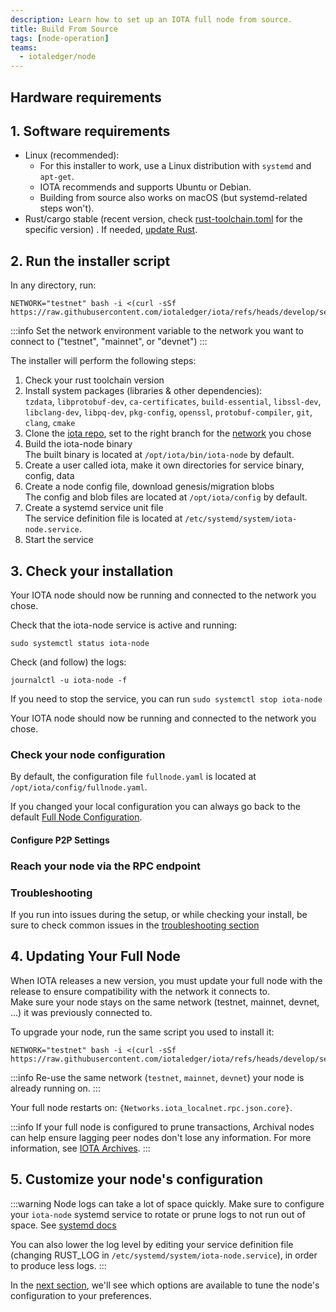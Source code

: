 ```yaml
---
description: Learn how to set up an IOTA full node from source.
title: Build From Source
tags: [node-operation]
teams:
  - iotaledger/node
---
```


<WarningAdvanced/>

## Hardware requirements

<FullnodeRequirements/>

## 1. Software requirements

- Linux (recommended):
  - For this installer to work, use a Linux distribution with `systemd` and `apt-get`.
  - IOTA recommends and supports Ubuntu or Debian.
  - Building from source also works on macOS (but systemd-related steps won't).
- Rust/cargo stable (recent version, check [rust-toolchain.toml](https://github.com/iotaledger/iota/blob/develop/rust-toolchain.toml) for the specific version) . If needed, [update Rust](https://www.rust-lang.org/tools/install).

<Ports/>

## 2. Run the installer script

In any directory, run:
```shell
NETWORK="testnet" bash -i <(curl -sSf https://raw.githubusercontent.com/iotaledger/iota/refs/heads/develop/setups/fullnode/systemd/setup.sh)
```

:::info
Set the network environment variable to the network you want to connect to ("testnet", "mainnet", or "devnet")
:::

The installer will perform the following steps:
1. Check your rust toolchain version
2. Install system packages (libraries & other dependencies):  
  `tzdata`, `libprotobuf-dev`, `ca-certificates`, `build-essential`, `libssl-dev`, `libclang-dev`, `libpq-dev`, `pkg-config`, `openssl`, `protobuf-compiler`, `git`, `clang`, `cmake`
3. Clone the [iota repo](https://github.com/iotaledger/iota), set to the right branch for the [network](../../developer/getting-started/connect.mdx#iota-networks) you chose
4. Build the iota-node binary  
  The built binary is located at `/opt/iota/bin/iota-node` by default.
5. Create a user called iota, make it own directories for service binary, config, data
6. Create a node config file, download genesis/migration blobs  
  The config and blob files are located at `/opt/iota/config` by default.
6. Create a systemd service unit file  
  The service definition file is located at `/etc/systemd/system/iota-node.service`.
7. Start the service

## 3. Check your installation

Your IOTA node should now be running and connected to the network you chose.

Check that the iota-node service is active and running:
```shell
sudo systemctl status iota-node
```

Check (and follow) the logs:
```shell
journalctl -u iota-node -f
```

If you need to stop the service, you can run `sudo systemctl stop iota-node`

Your IOTA node should now be running and connected to the network you chose.

### Check your node configuration

By default, the configuration file `fullnode.yaml` is located at  `/opt/iota/config/fullnode.yaml`.

If you changed your local configuration you can always go back to the default [Full Node Configuration](https://docs.iota.org/operator/full-node/configuration).

#### Configure P2P Settings

<FullnodeP2P />

### Reach your node via the RPC endpoint

<TryRpcEndpoint/>

### Troubleshooting

If you run into issues during the setup, or while checking your install, be sure to check common issues in the [troubleshooting section](./troubleshooting.mdx)

## 4. Updating Your Full Node

When IOTA releases a new version, you must update your full node with the release to ensure compatibility with the network it connects to.  
Make sure your node stays on the same network (testnet, mainnet, devnet, ...) it was previously connected to.

To upgrade your node, run the same script you used to install it:
```shell
NETWORK="testnet" bash -i <(curl -sSf https://raw.githubusercontent.com/iotaledger/iota/refs/heads/develop/setups/fullnode/systemd/setup.sh)
```

:::info
Re-use the same network (`testnet`, `mainnet`, `devnet`) your node is already running on.
:::

Your full node restarts on: <code>{Networks.iota_localnet.rpc.json.core}</code>.

:::info
If your full node is configured to prune transactions, Archival nodes can help ensure lagging peer nodes don't lose any information. For more information, see [IOTA Archives](../common/archives.mdx).
:::

## 5. Customize your node's configuration

:::warning
Node logs can take a lot of space quickly. Make sure to configure your `iota-node` systemd service to rotate or prune logs to not run out of space.
See [systemd docs](https://www.freedesktop.org/software/systemd/man/latest/journald.conf.html#SystemMaxUse=)

You can also lower the log level by editing your service definition file (changing RUST_LOG in `/etc/systemd/system/iota-node.service`), in order to produce less logs.
:::

In the [next section](./configuration.mdx), we'll see which options are available to tune the node's configuration to your preferences.

<Quiz questions={questions} />
